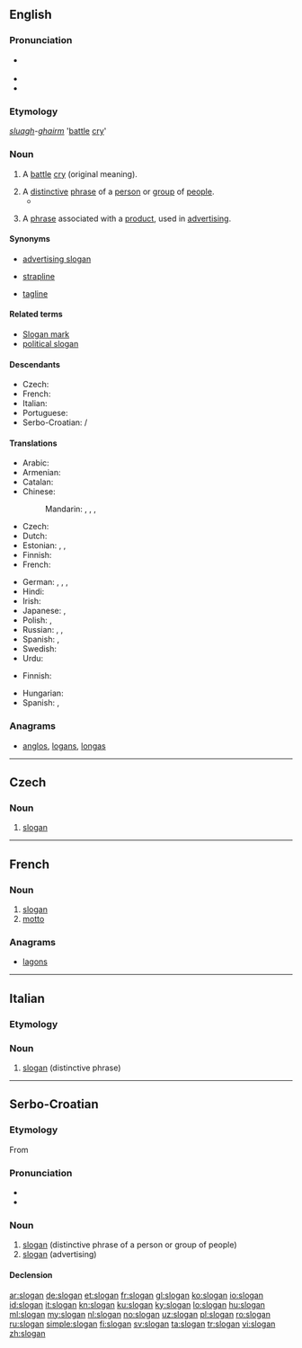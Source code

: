 ==English==
{{wikipedia}}

===Pronunciation===
* {{a|GenAM}} {{IPA|/ˈsloʊɡən/}}
* {{audio|en-us-slogan.ogg|Audio (US)}}
* {{rhymes|əʊɡən}}

===Etymology===
{{etyl|gd|en}} ''[[sluagh]]-[[gairm|ghairm]]'' '[[battle]] [[cry]]'

===Noun===
{{en-noun}}

# {{context|obsolete|lang=en}} A [[battle]] [[cry]] (original meaning).
# A [[distinctive]] [[phrase]] of a [[person]] or [[group]] of [[people]].
#* {{RQ:Wodehouse Offing|XVIII|[Bertie Wooster:] “Right-ho,” I said, not much liking the assignment, but liking less the idea of endeavouring to thwart this incandescent aunt in her current frame of mind. Safety first, is the Wooster '''slogan'''.}}
# {{context|advertising|lang=en}} A [[phrase]] associated with a [[product]], used in [[advertising]].

====Synonyms====
* [[advertising slogan]]
* {{qualifier|British}} [[strapline]]
* [[tagline]]

====Related terms====
* [[Slogan mark]]
* [[political slogan]]

====Descendants====
* Czech: {{l|cs|slogan}}
* French: {{l/fr|slogan}}
* Italian: {{l/it|slogan}}
* Portuguese: {{l/pt|slogan}}
* Serbo-Croatian: {{l|sh|slògān}}/{{l|sh|сло̀га̄н}}

====Translations====
{{trans-top|phrase associated with a product, used in advertising}}
* Arabic: {{t|ar|شعار|m|tr=shi3aar|sc=Arab}}
* Armenian: {{t|hy|կարգախոս|sc=Armn}}
* Catalan: {{t|ca|eslògan|m}}
* Chinese:
*: Mandarin: {{t|cmn|口號|sc=Hani}}, {{t+|cmn|口号|tr=kǒuhào|sc=Hani}}, {{t+|cmn|標語|sc=Hani}}, {{t+|cmn|标语|tr=biāoyǔ|sc=Hani}}
* Czech: {{t|cs|slogan|m}}
* Dutch: {{t|nl|slagzin|m}}
* Estonian: {{t|et|tunnuslause}}, {{t|et|reklaamlause}}, {{t+|et|moto}} {{t|et|loosung}}
* Finnish: {{t+|fi|iskulause}}
* French: {{t+|fr|slogan|m}}
{{trans-mid}}
* German: {{t+|de|Slogan|m}}, {{t+|de|Motto|n}}, {{t+|de|Spruch|m}}, {{t+|de|Losung|f}}
* Hindi: {{t|hi|नारा|m|tr=nārā|sc=Deva}}
* Irish: {{t|ga|sluán|m}}
* Japanese: {{t|ja|スローガン|tr=surōgan}}, {{t+|ja|標語|tr=ひょうご, hyōgo}}
* Polish: {{t+|pl|hasło|n}}, {{t+|pl|slogan|m}}
* Russian: {{t+|ru|девиз|m|tr=devíz}} {{qualifier|motto}}, {{t+|ru|лозунг|m|tr=lózung}}, {{t+|ru|слоган|m|tr=slógan}}
* Spanish: {{t+|es|eslogan|m}}, {{t+|es|lema|m}}
* Swedish: {{t+|sv|slogan}}
* Urdu: {{t|ur|نعرہ|m|tr=nārā|sc=ur-Arab}}
{{trans-bottom}}

{{checktrans-top}}
* Finnish: {{t|fi|slogani}}
{{trans-mid}}
* Hungarian: {{t|hu|szlogen}}
* Spanish: {{t|es|eslogan|m}}, {{t|es|lema|m}}
{{trans-bottom}}

===Anagrams===
* [[anglos#English|anglos]], [[logans#English|logans]], [[longas#English|longas]]

----

==Czech==

===Noun===
{{cs-noun|g=m}}

# [[#English|slogan]] {{gloss|advertising}}

----

==French==

===Noun===
{{fr-noun|m}}

# [[slogan#English|slogan]]
# [[motto]]

===Anagrams===
* [[lagons#French|lagons]]

----

==Italian==

===Etymology===
{{etyl|en|it}}

===Noun===
{{head|it|noun|g=m|invariable}}

# [[#English|slogan]] (distinctive phrase)

----

==Serbo-Croatian==

===Etymology===
From {{etyl|en|sh}} {{term|slogan|lang=en}}

===Pronunciation===
* {{IPA|/slǒɡaːn/|lang=sh}}
* {{hyphenation|slo|gan}}

===Noun===
{{sh-noun|g=m|head=slògān|r|слоган|сло̀га̄н}}

# [[#English|slogan]] (distinctive phrase of a person or group of people)
# [[#English|slogan]] (advertising)

====Declension====
{{sh-decl-noun
|slògān|slogani
|slogána|slogana
|sloganu|sloganima
|slogan|slogane
|slogane|slogani
|sloganu|sloganima
|sloganom|sloganima
}}

[[ar:slogan]]
[[de:slogan]]
[[et:slogan]]
[[fr:slogan]]
[[gl:slogan]]
[[ko:slogan]]
[[io:slogan]]
[[id:slogan]]
[[it:slogan]]
[[kn:slogan]]
[[ku:slogan]]
[[ky:slogan]]
[[lo:slogan]]
[[hu:slogan]]
[[ml:slogan]]
[[my:slogan]]
[[nl:slogan]]
[[no:slogan]]
[[uz:slogan]]
[[pl:slogan]]
[[ro:slogan]]
[[ru:slogan]]
[[simple:slogan]]
[[fi:slogan]]
[[sv:slogan]]
[[ta:slogan]]
[[tr:slogan]]
[[vi:slogan]]
[[zh:slogan]]